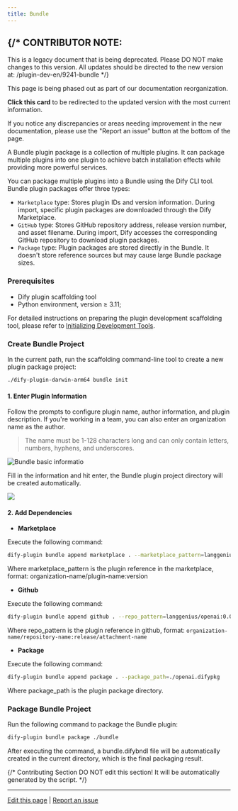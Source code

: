 ```yaml
---
title: Bundle
---
```




{/* 
  CONTRIBUTOR NOTE:
  ----------------
  This is a legacy document that is being deprecated.
  Please DO NOT make changes to this version.
  All updates should be directed to the new version at:
  /plugin-dev-en/9241-bundle
*/}

<Card title="This Documentation is Being Deprecated" icon="circle-exclamation" href="/plugin-dev-en/9241-bundle">
  <p>This page is being phased out as part of our documentation reorganization.</p>
  
  <p><strong>Click this card</strong> to be redirected to the updated version with the most current information.</p>
  
  <p>If you notice any discrepancies or areas needing improvement in the new documentation, please use the "Report an issue" button at the bottom of the page.</p>
</Card>

A Bundle plugin package is a collection of multiple plugins. It can package multiple plugins into one plugin to achieve batch installation effects while providing more powerful services.

You can package multiple plugins into a Bundle using the Dify CLI tool. Bundle plugin packages offer three types:

* `Marketplace` type: Stores plugin IDs and version information. During import, specific plugin packages are downloaded through the Dify Marketplace.
* `GitHub` type: Stores GitHub repository address, release version number, and asset filename. During import, Dify accesses the corresponding GitHub repository to download plugin packages.
* `Package` type: Plugin packages are stored directly in the Bundle. It doesn't store reference sources but may cause large Bundle package sizes.

### **Prerequisites**

* Dify plugin scaffolding tool
* Python environment, version ≥ 3.11;

For detailed instructions on preparing the plugin development scaffolding tool, please refer to [Initializing Development Tools](initialize-development-tools).

### **Create Bundle Project**

In the current path, run the scaffolding command-line tool to create a new plugin package project:

```bash
./dify-plugin-darwin-arm64 bundle init
```

#### **1. Enter Plugin Information**

Follow the prompts to configure plugin name, author information, and plugin description. If you're working in a team, you can also enter an organization name as the author.

> The name must be 1-128 characters long and can only contain letters, numbers, hyphens, and underscores.

![Bundle basic informatio](https://assets-docs.dify.ai/2024/12/03a1c4cdc72213f09523eb1b40832279.png)

Fill in the information and hit enter, the Bundle plugin project directory will be created automatically.

![](https://assets-docs.dify.ai/2024/12/356d1a8201fac3759bf01ee64e79a52b.png)

#### **2. Add Dependencies**

* **Marketplace**

Execute the following command:

```bash
dify-plugin bundle append marketplace . --marketplace_pattern=langgenius/openai:0.0.1
```

Where marketplace\_pattern is the plugin reference in the marketplace, format: organization-name/plugin-name:version

* **Github**

Execute the following command:

```bash
dify-plugin bundle append github . --repo_pattern=langgenius/openai:0.0.1/openai.difypkg
```

Where repo\_pattern is the plugin reference in github, format: `organization-name/repository-name:release/attachment-name`

* **Package**

Execute the following command:

```bash
dify-plugin bundle append package . --package_path=./openai.difypkg
```

Where package\_path is the plugin package directory.

### **Package Bundle Project**

Run the following command to package the Bundle plugin:

```bash
dify-plugin bundle package ./bundle
```

After executing the command, a bundle.difybndl file will be automatically created in the current directory, which is the final packaging result.

{/*
Contributing Section
DO NOT edit this section!
It will be automatically generated by the script.
*/}

---

[Edit this page](https://github.com/langgenius/dify-docs/edit/main/en/plugins/quick-start/develop-plugins/bundle.mdx) | [Report an issue](https://github.com/langgenius/dify-docs/issues/new?template=docs.yml)

